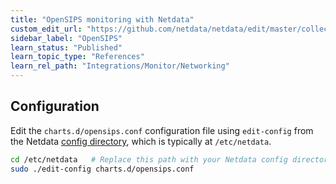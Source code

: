 ```yaml
---
title: "OpenSIPS monitoring with Netdata"
custom_edit_url: "https://github.com/netdata/netdata/edit/master/collectors/charts.d.plugin/opensips/README.md"
sidebar_label: "OpenSIPS"
learn_status: "Published"
learn_topic_type: "References"
learn_rel_path: "Integrations/Monitor/Networking"
---
```



## Configuration

Edit the `charts.d/opensips.conf` configuration file using `edit-config` from the Netdata [config
directory](/docs/nightly/configuration), which is typically at `/etc/netdata`.

```bash
cd /etc/netdata   # Replace this path with your Netdata config directory, if different
sudo ./edit-config charts.d/opensips.conf
```


